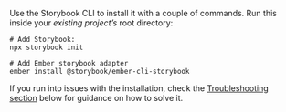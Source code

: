Use the Storybook CLI to install it with a couple of commands. Run this inside your _existing project’s_ root directory:

```shell
# Add Storybook:
npx storybook init

# Add Ember storybook adapter
ember install @storybook/ember-cli-storybook

```

If you run into issues with the installation, check the [Troubleshooting section](#troubleshooting) below for guidance on how to solve it.
